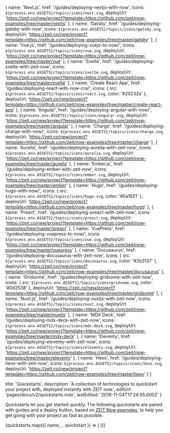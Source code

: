 
  {
    name: 'Next.js',
    href: '/guides/deploying-nextjs-with-now',
    icons: `${process.env.ASSETS}/topics/icons/next.svg`,
    deployUrl:
      'https://zeit.co/new/project?template=https://github.com/zeit/now-examples/tree/master/nextjs'
  },
  {
    name: 'Gatsby',
    href: '/guides/deploying-gatsby-with-now',
    icons: `${process.env.ASSETS}/topics/icons/gatsby.svg`,
    deployUrl:
      'https://zeit.co/new/project?template=https://github.com/zeit/now-examples/tree/master/gatsby'
  },
  {
    name: 'Vue.js',
    href: '/guides/deploying-vuejs-to-now/',
    icons: `${process.env.ASSETS}/topics/icons/vue.svg`,
    deployUrl:
      'https://zeit.co/new/project?template=https://github.com/zeit/now-examples/tree/master/vue'
  },
  {
    name: 'Svelte',
    href: '/guides/deploying-svelte-with-zeit-now',
    icons: `${process.env.ASSETS}/topics/icons/svelte.svg`,
    deployUrl:
      'https://zeit.co/new/project?template=https://github.com/zeit/now-examples/tree/master/svelte'
  },
  {
    name: 'Create React App',
    href: '/guides/deploying-react-with-now-cra/',
    icons: {
      src: `${process.env.ASSETS}/topics/icons/react.svg`,
      color: '#20232a'
    },
    deployUrl:
      'https://zeit.co/new/project?template=https://github.com/zeit/now-examples/tree/master/create-react-app'
  },
  {
    name: 'Angular',
    href: '/guides/deploying-angular-with-now/',
    icons: `${process.env.ASSETS}/topics/icons/angular.svg`,
    deployUrl:
      'https://zeit.co/new/project?template=https://github.com/zeit/now-examples/tree/master/angular'
  },
  {
    name: 'Charge',
    href: '/guides/deploying-charge-with-now/',
    icons: `${process.env.ASSETS}/topics/icons/charge.svg`,
    deployUrl:
      'https://zeit.co/new/project?template=https://github.com/zeit/now-examples/tree/master/charge'
  },
  {
    name: 'Aurelia',
    href: '/guides/deploying-aurelia-with-zeit-now',
    icons: `${process.env.ASSETS}/topics/icons/aurelia.svg`,
    deployUrl:
      'https://zeit.co/new/project?template=https://github.com/zeit/now-examples/tree/master/aurelia'
  },
  {
    name: 'Ember.js',
    href: '/guides/deploying-ember-with-zeit-now',
    icons: `${process.env.ASSETS}/topics/icons/ember.svg`,
    deployUrl:
      'https://zeit.co/new/project?template=https://github.com/zeit/now-examples/tree/master/ember'
  },
  {
    name: 'Hugo',
    href: '/guides/deploying-hugo-with-now/',
    icons: {
      src: `${process.env.ASSETS}/topics/icons/hugo.svg`,
      color: '#0a1921'
    },
    deployUrl:
      'https://zeit.co/new/project?template=https://github.com/zeit/now-examples/tree/master/hugo'
  },
  {
    name: 'Preact',
    href: '/guides/deploying-preact-with-zeit-now',
    icons: `${process.env.ASSETS}/topics/icons/preact.svg`,
    deployUrl:
      'https://zeit.co/new/project?template=https://github.com/zeit/now-examples/tree/master/preact'
  },
  {
    name: 'VuePress',
    href: '/guides/deploying-vuepress-to-now/',
    icons: `${process.env.ASSETS}/topics/icons/vue.svg`,
    deployUrl:
      'https://zeit.co/new/project?template=https://github.com/zeit/now-examples/tree/master/vuepress'
  },
  {
    name: 'Docusaurus',
    href: '/guides/deploying-docusaurus-with-zeit-now',
    icons: {
      src: `${process.env.ASSETS}/topics/icons/docusaurus.svg`,
      color: '#2b3137'
    },
    deployUrl:
      'https://zeit.co/new/project?template=https://github.com/zeit/now-examples/tree/master/docusaurus'
  },
  {
    name: 'Gridsome',
    href: '/guides/deploying-gridsome-with-zeit-now',
    icons: {
      src: `${process.env.ASSETS}/topics/icons/gridsome.svg`,
      color: '#0d2538'
    },
    deployUrl:
      'https://zeit.co/new/project?template=https://github.com/zeit/now-examples/tree/master/gridsome'
  },
  {
    name: 'Nuxt.js',
    href: '/guides/deploying-nuxtjs-with-zeit-now',
    icons: `${process.env.ASSETS}/topics/icons/nuxt.svg`,
    deployUrl:
      'https://zeit.co/new/project?template=https://github.com/zeit/now-examples/tree/master/nuxtjs'
  },
  {
    name: 'MDX Deck',
    href: '/guides/deploying-mdx-deck-with-zeit-now',
    icons: `${process.env.ASSETS}/topics/icons/mdx-deck.svg`,
    deployUrl:
      'https://zeit.co/new/project?template=https://github.com/zeit/now-examples/tree/master/mdx-deck'
  },
  {
    name: 'Eleventy',
    href: '/guides/deploying-eleventy-with-zeit-now',
    icons: `${process.env.ASSETS}/topics/icons/eleventy.svg`,
    deployUrl:
      'https://zeit.co/new/project?template=https://github.com/zeit/now-examples/tree/master/eleventy'
  },
  {
    name: 'Hexo',
    href: '/guides/deploying-hexo-with-zeit-now',
    icons: `${process.env.ASSETS}/topics/icons/hexo.svg`,
    deployUrl:
      'https://zeit.co/new/project?template=https://github.com/zeit/now-examples/tree/master/hexo'
  }
]

  title: 'Quickstarts',
  description:
    'A collection of technologies to quickstart your project with, deployed instantly with ZEIT now.',
  editUrl: 'pages/docs/v2/quickstarts.mdx',
  lastEdited: '2019-11-04T17:24:55.000Z'
}

Quickstarts let you get started quickly. The following quickstarts are paired with guides and a deploy button, based on [ZEIT Now examples](https://github.com/zeit/now-examples), to help you get going with your project as fast as possible.

<Quickstarts>
  {quickstarts.map(({ name, ...quickstart }) => (
    <Quickstart quickstart={name} {...quickstart} />
  ))}
</Quickstarts>

